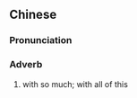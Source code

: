 {{also|若许}}
==Chinese==
{{zh-forms|s=若许}}

===Pronunciation===
{{zh-pron
|m=ruòxǔ
|cat=adv
}}

===Adverb===
{{zh-adv}}

# {{lb|zh|literary}} with so much; with all of this